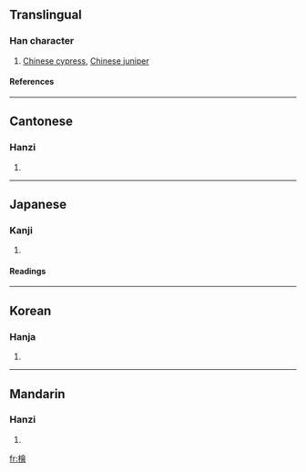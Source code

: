 {{see|栝|桧}}

==Translingual==
===Han character===
{{Han char|rn=75|rad=木|as=13|sn=17|four=4896<sub>6</sub>|canj=木人一日 (DOMA)}}
# [[Chinese cypress]], [[Chinese juniper]]
====References====
{{Han ref|kx=0557.110|dkj=15676|dj=0946.180|hdz=21303.040|uh=6A9C|ud=27292|bh=C0CC|bd=49356}}

----
==Cantonese==
===Hanzi===
{{yue-hanzi|jyut=|y=kui2}}
# {{defn|Cantonese}}

----
==Japanese==
===Kanji===
{{ja-kanji|grade=|rs=木13}}
# {{defn|Japanese}} 
====Readings====
{{ja-readings|on=[[かい]] (kai)|kun=[[ひのき]] (hinoki)}}

----
==Korean==
===Hanja===
{{ko-hanja|hangeul=[[회]], [[괄]]|eumhun=노송나무 회|rv=hoe, gwal|mr=hoe, kwal|y=hoy, kwal}}
# {{defn|Korean}}

----
==Mandarin==
===Hanzi===
{{cmn-hanzi|sim=桧|pin=[[kuài]] ([[kuai4]]),[[guì]] ([[gui4]]),[[huì]] ([[hui4]])|wg=k'uai<sup>4</sup>}}
# {{defn|Mandarin}}

[[fr:檜]]